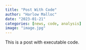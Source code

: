 ```yaml
---
title: "Post With Code"
author: "Harlow Malloc"
date: "2023-01-21"
categories: [news, code, analysis]
image: "image.jpg"
---
```


This is a post with executable code.
